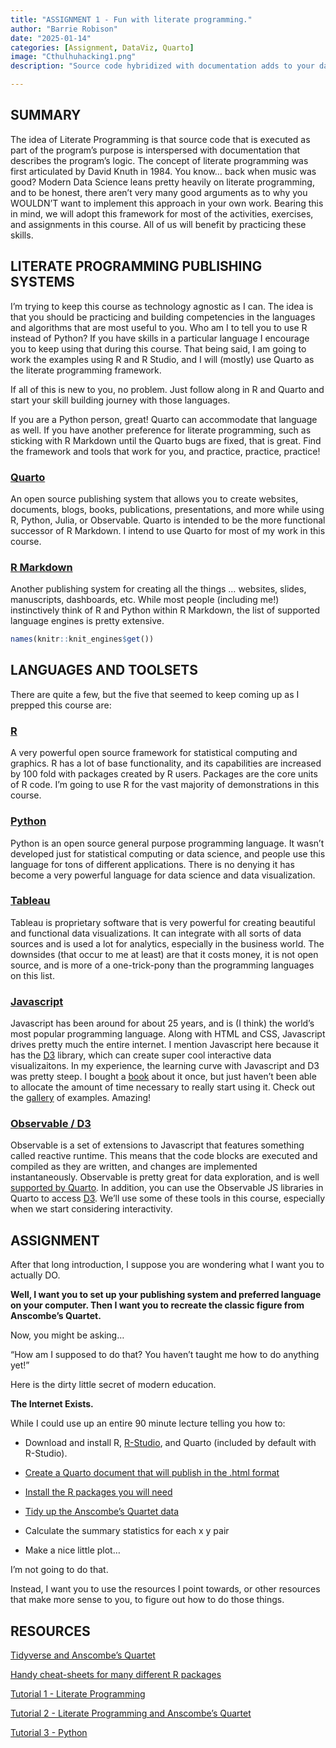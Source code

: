 ```yaml
---
title: "ASSIGNMENT 1 - Fun with literate programming."
author: "Barrie Robison"
date: "2025-01-14"
categories: [Assignment, DataViz, Quarto]
image: "Cthulhuhacking1.png"
description: "Source code hybridized with documentation adds to your data science spellbook."

---
```


## SUMMARY

The idea of Literate Programming is that source code that is executed as part of the program's purpose is interspersed with documentation that describes the program's logic. The concept of literate programming was first articulated by David Knuth in 1984. You know... back when music was good? Modern Data Science leans pretty heavily on literate programming, and to be honest, there aren't very many good arguments as to why you WOULDN'T want to implement this approach in your own work. Bearing this in mind, we will adopt this framework for most of the activities, exercises, and assignments in this course. All of us will benefit by practicing these skills.

## LITERATE PROGRAMMING PUBLISHING SYSTEMS

I'm trying to keep this course as technology agnostic as I can. The idea is that you should be practicing and building competencies in the languages and algorithms that are most useful to you. Who am I to tell you to use R instead of Python? If you have skills in a particular language I encourage you to keep using that during this course. That being said, I am going to work the examples using R and R Studio, and I will (mostly) use Quarto as the literate programming framework.

If all of this is new to you, no problem. Just follow along in R and Quarto and start your skill building journey with those languages.

If you are a Python person, great! Quarto can accommodate that language as well. If you have another preference for literate programming, such as sticking with R Markdown until the Quarto bugs are fixed, that is great. Find the framework and tools that work for you, and practice, practice, practice!

### [Quarto](https://quarto.org)

An open source publishing system that allows you to create websites, documents, blogs, books, publications, presentations, and more while using R, Python, Julia, or Observable. Quarto is intended to be the more functional successor of R Markdown. I intend to use Quarto for most of my work in this course.

### [R Markdown](https://rmarkdown.rstudio.com)

Another publishing system for creating all the things ... websites, slides, manuscripts, dashboards, etc. While most people (including me!) instinctively think of R and Python within R Markdown, the list of supported language engines is pretty extensive.

```r
names(knitr::knit_engines$get())
```

## LANGUAGES AND TOOLSETS

There are quite a few, but the five that seemed to keep coming up as I prepped this course are:

### [R](https://www.r-project.org)

A very powerful open source framework for statistical computing and graphics. R has a lot of base functionality, and its capabilities are increased by 100 fold with packages created by R users. Packages are the core units of R code. I'm going to use R for the vast majority of demonstrations in this course.

### [Python](https://www.python.org)

Python is an open source general purpose programming language. It wasn't developed just for statistical computing or data science, and people use this language for tons of different applications. There is no denying it has become a very powerful language for data science and data visualization.

### [Tableau](https://www.tableau.com)

Tableau is proprietary software that is very powerful for creating beautiful and functional data visualizations. It can integrate with all sorts of data sources and is used a lot for analytics, especially in the business world. The downsides (that occur to me at least) are that it costs money, it is not open source, and is more of a one-trick-pony than the programming languages on this list.

### [Javascript](https://www.javascript.com)

Javascript has been around for about 25 years, and is (I think) the world's most popular programming language. Along with HTML and CSS, Javascript drives pretty much the entire internet. I mention Javascript here because it has the [D3](https://d3js.org) library, which can create super cool interactive data visualizaitons. In my experience, the learning curve with Javascript and D3 was pretty steep. I bought a [book](https://www.amazon.com/Interactive-Data-Visualization-Web-Introduction/dp/1491921285) about it once, but just haven't been able to allocate the amount of time necessary to really start using it. Check out the [gallery](https://observablehq.com/@d3/gallery) of examples. Amazing!

### [Observable / D3](https://observablehq.com/)

Observable is a set of extensions to Javascript that features something called reactive runtime. This means that the code blocks are executed and compiled as they are written, and changes are implemented instantaneously. Observable is pretty great for data exploration, and is well [supported by Quarto](https://quarto.org/docs/computations/ojs.html). In addition, you can use the Observable JS libraries in Quarto to access [D3](https://d3js.org). We'll use some of these tools in this course, especially when we start considering interactivity.

## ASSIGNMENT

After that long introduction, I suppose you are wondering what I want you to actually DO.

**Well, I want you to set up your publishing system and preferred language on your computer. Then I want you to recreate the classic figure from Anscombe's Quartet.**

Now, you might be asking...

"How am I supposed to do that? You haven't taught me how to do anything yet!"

Here is the dirty little secret of modern education.

**The Internet Exists.**

While I could use up an entire 90 minute lecture telling you how to:

-   Download and install R, [R-Studio](https://posit.co/downloads/){target="_blank"}, and Quarto (included by default with R-Studio).

-   [Create a Quarto document that will publish in the .html format](https://quarto.org/docs/output-formats/html-basics.html){target="_blank"}

-   [Install the R packages you will need](https://www.dataquest.io/blog/install-package-r/){target="_blank"}

-   [Tidy up the Anscombe's Quartet data](https://www.njtierney.com/post/2020/06/01/tidy-anscombe/){target="_blank"}

-   Calculate the summary statistics for each x y pair

-   Make a nice little plot...

I'm not going to do that.

Instead, I want you to use the resources I point towards, or other resources that make more sense to you, to figure out how to do those things.

## RESOURCES

[Tidyverse and Anscombe's Quartet](https://www.njtierney.com/post/2020/06/01/tidy-anscombe/)

[Handy cheat-sheets for many different R packages](https://posit.co/resources/cheatsheets/)

[Tutorial 1 - Literate Programming](../T1-Lit-Prog/index.qmd)

[Tutorial 2 - Literate Programming and Anscombe's Quartet](../T2-Anscombe/index.qmd)

[Tutorial 3 - Python](../T3-Python/index.qmd)
